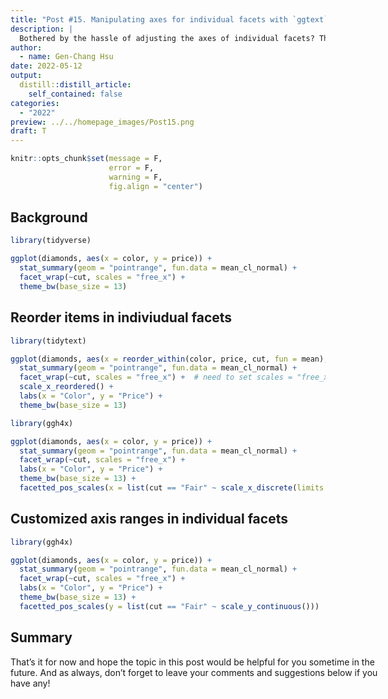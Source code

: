 ```yaml
---
title: "Post #15. Manipulating axes for individual facets with `ggtext` and `ggh4x`"
description: |
  Bothered by the hassle of adjusting the axes of individual facets? This is the post for you!
author:
  - name: Gen-Chang Hsu
date: 2022-05-12
output:
  distill::distill_article:
    self_contained: false
categories:
  - "2022"
preview: ../../homepage_images/Post15.png
draft: T
---
```


<!-- Webpage style -->
<style>
d-article a {
    color: #2780e3 !important;
    border-bottom: none !important;
}

d-article a:hover {
    color: #2780e3 !important;
    border-bottom: 2px solid !important;
}

d-byline {
    margin-left: -10% !important;
}

d-title {
    margin-left: -10%;
}

d-title h1{
    font-size: 45px;
    width: 130%;
}

d-article {
    margin-left: -10%;
}

p {
    width: 120%;
}

d-article h2 {
    width: 120%;
}

d-article h3 {
  width: 120%;
  font-size: 28px;
}

div.article-footer{
    width: 120%;
}

d-article div.sourceCode { 
    width: 120% !important;
}

d-article pre { 
    width: 120% !important;
}

div.l-body {
    width: 120% !important;
}

div.l-body img {
    margin-right: 20% !important;
}

</style>

```r
knitr::opts_chunk$set(message = F, 
                      error = F, 
                      warning = F,
                      fig.align = "center")

```

<!-- Start of the article -->

## Background


```r
library(tidyverse)

ggplot(diamonds, aes(x = color, y = price)) + 
  stat_summary(geom = "pointrange", fun.data = mean_cl_normal) + 
  facet_wrap(~cut, scales = "free_x") + 
  theme_bw(base_size = 13)

```



## Reorder items in indiviudual facets

```r
library(tidytext)

ggplot(diamonds, aes(x = reorder_within(color, price, cut, fun = mean), color, y = price)) + 
  stat_summary(geom = "pointrange", fun.data = mean_cl_normal) + 
  facet_wrap(~cut, scales = "free_x") +  # need to set scales = "free_x" to allow the individual x-axes of facets to vary  
  scale_x_reordered() + 
  labs(x = "Color", y = "Price") +
  theme_bw(base_size = 13)

```


```r
library(ggh4x)

ggplot(diamonds, aes(x = color, y = price)) +
  stat_summary(geom = "pointrange", fun.data = mean_cl_normal) + 
  facet_wrap(~cut, scales = "free_x") + 
  labs(x = "Color", y = "Price") +
  theme_bw(base_size = 13) + 
  facetted_pos_scales(x = list(cut == "Fair" ~ scale_x_discrete(limits = rev(levels(fct_reorder(filter(diamonds, cut == "Fair")$color, filter(diamonds, cut == "Fair")$price, mean))))))

```



## Customized axis ranges in individual facets

```r
library(ggh4x)

ggplot(diamonds, aes(x = color, y = price)) +
  stat_summary(geom = "pointrange", fun.data = mean_cl_normal) + 
  facet_wrap(~cut, scales = "free_x") + 
  labs(x = "Color", y = "Price") +
  theme_bw(base_size = 13) + 
  facetted_pos_scales(y = list(cut == "Fair" ~ scale_y_continuous()))

```




## Summary



That's it for now and hope the topic in this post would be helpful for you sometime in the future. And as always, don't forget to leave your comments and suggestions below if you have any!




